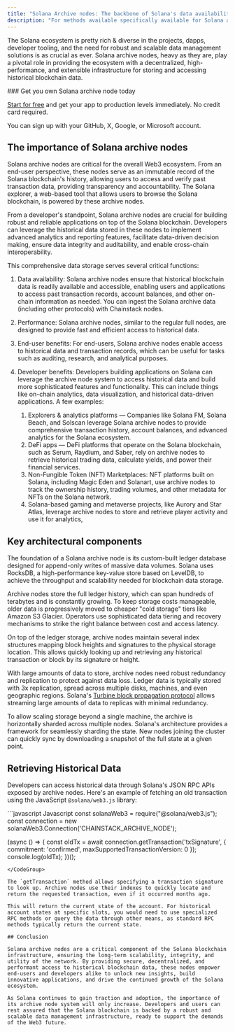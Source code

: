 ```yaml
---
title: "Solana Archive nodes: The backbone of Solana's data availability and developer tooling"
description: "For methods available specifically available for Solana archive nodes, see [Solana archive methods availability](/docs/limits#solana-archive-methods-availability) ."
---
```


The Solana ecosystem is pretty rich & diverse in the projects, dapps, developer tooling, and the need for robust and scalable data management solutions is as crucial as ever. Solana archive nodes, heavy as they are, play a pivotal role in providing the ecosystem with a decentralized, high-performance, and extensible infrastructure for storing and accessing historical blockchain data.

<Check>
  ### Get you own Solana archive node today

  [Start for free](https://console.chainstack.com/) and get your app to production levels immediately. No credit card required.

  You can sign up with your GitHub, X, Google, or Microsoft account.
</Check>

## The importance of Solana archive nodes

Solana archive nodes are critical for the overall Web3 ecosystem. From an end-user perspective, these nodes serve as an immutable record of the Solana blockchain's history, allowing users to access and verify past transaction data, providing transparency and accountability. The Solana explorer, a web-based tool that allows users to browse the Solana blockchain, is powered by these archive nodes.

From a developer's standpoint, Solana archive nodes are crucial for building robust and reliable applications on top of the Solana blockchain. Developers can leverage the historical data stored in these nodes to implement advanced analytics and reporting features, facilitate data-driven decision making, ensure data integrity and auditability, and enable cross-chain interoperability.

This comprehensive data storage serves several critical functions:

1. Data availability: Solana archive nodes ensure that historical blockchain data is readily available and accessible, enabling users and applications to access past transaction records, account balances, and other on-chain information as needed. You can ingest the Solana archive data (including other protocols) with Chainstack nodes.

2. Performance: Solana archive nodes, similar to the regular full nodes, are designed to provide fast and efficient access to historical data.

3. End-user benefits: For end-users, Solana archive nodes enable access to historical data and transaction records, which can be useful for tasks such as auditing, research, and analytical purposes.

4. Developer benefits: Developers building applications on Solana can leverage the archive node system to access historical data and build more sophisticated features and functionality. This can include things like on-chain analytics, data visualization, and historical data-driven applications. A few examples:

   1. Explorers & analytics platforms — Companies like Solana FM, Solana Beach, and Solscan leverage Solana archive nodes to provide comprehensive transaction history, account balances, and advanced analytics for the Solana ecosystem.
   2. DeFi apps — DeFi platforms that operate on the Solana blockchain, such as Serum, Raydium, and Saber, rely on archive nodes to retrieve historical trading data, calculate yields, and power their financial services.
   3. Non-Fungible Token (NFT) Marketplaces: NFT platforms built on Solana, including Magic Eden and Solanart, use archive nodes to track the ownership history, trading volumes, and other metadata for NFTs on the Solana network.
   4. Solana-based gaming and metaverse projects, like Aurory and Star Atlas, leverage archive nodes to store and retrieve player activity and use it for analytics,

## Key architectural components

The foundation of a Solana archive node is its custom-built ledger database designed for append-only writes of massive data volumes. Solana uses RocksDB, a high-performance key-value store based on LevelDB, to achieve the throughput and scalability needed for blockchain data storage.

Archive nodes store the full ledger history, which can span hundreds of terabytes and is constantly growing. To keep storage costs manageable, older data is progressively moved to cheaper "cold storage" tiers like Amazon S3 Glacier. Operators use sophisticated data tiering and recovery mechanisms to strike the right balance between cost and access latency.

On top of the ledger storage, archive nodes maintain several index structures mapping block heights and signatures to the physical storage location. This allows quickly looking up and retrieving any historical transaction or block by its signature or height.

With large amounts of data to store, archive nodes need robust redundancy and replication to protect against data loss. Ledger data is typically stored with 3x replication, spread across multiple disks, machines, and even geographic regions. Solana's [Turbine block propagation protocol](https://docs.solanalabs.com/consensus/turbine-block-propagation) allows streaming large amounts of data to replicas with minimal redundancy.

To allow scaling storage beyond a single machine, the archive is horizontally sharded across multiple nodes. Solana's architecture provides a framework for seamlessly sharding the state. New nodes joining the cluster can quickly sync by downloading a snapshot of the full state at a given point.

## Retrieving Historical Data

Developers can access historical data through Solana's JSON RPC APIs exposed by archive nodes. Here's an example of fetching an old transaction using the JavaScript `@solana/web3.js` library:

<CodeGroup>
  ```javascript Javascript
  const solanaWeb3 = require("@solana/web3.js");
  const connection = new solanaWeb3.Connection('CHAINSTACK_ARCHIVE_NODE');

  (async () => {
    const oldTx = await connection.getTransaction('txSignature', {
      commitment: 'confirmed',
      maxSupportedTransactionVersion: 0
    });
    console.log(oldTx);
  })();
  ```
</CodeGroup>

The `getTransaction` method allows specifying a transaction signature to look up. Archive nodes use their indexes to quickly locate and return the requested transaction, even if it occurred months ago.

This will return the current state of the account. For historical account states at specific slots, you would need to use specialized RPC methods or query the data through other means, as standard RPC methods typically return the current state.

## Conclusion

Solana archive nodes are a critical component of the Solana blockchain infrastructure, ensuring the long-term scalability, integrity, and utility of the network. By providing secure, decentralized, and performant access to historical blockchain data, these nodes empower end-users and developers alike to unlock new insights, build innovative applications, and drive the continued growth of the Solana ecosystem.

As Solana continues to gain traction and adoption, the importance of its archive node system will only increase. Developers and users can rest assured that the Solana blockchain is backed by a robust and scalable data management infrastructure, ready to support the demands of the Web3 future.
